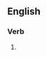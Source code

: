 ==English==

===Verb===
{{head|en|verb form}}

# {{present participle of|pluralise|lang=en|nocat=1}}